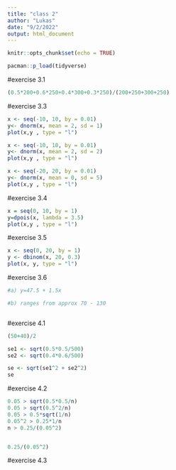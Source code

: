 ```yaml
---
title: "class 2"
author: "Lukas"
date: "9/2/2022"
output: html_document
---
```


```r
knitr::opts_chunk$set(echo = TRUE)
```

```r
pacman::p_load(tidyverse)
```

#exercise 3.1
```r
(0.5*200+0.6*250+0.4*300+0.3*250)/(200+250+300+250)
```

#exercise 3.3
```r


x <- seq(-10, 10, by = 0.01)
y<- dnorm(x, mean = 2, sd = 1)
plot(x,y , type = "l")

x <- seq(-10, 10, by = 0.01)
y<- dnorm(x, mean = 2, sd = 2)
plot(x,y , type = "l")

x <- seq(-20, 20, by = 0.01)
y<- dnorm(x, mean = 0, sd = 5)
plot(x,y , type = "l")
```
#exercise 3.4
```r
x = seq(0, 10, by = 1)
y=dpois(x, lambda = 3.5)
plot(x,y , type = "l")
```
#exercise 3.5
```r
x <- seq(0, 20, by = 1)
y <- dbinom(x, 20, 0.3)
plot(x, y, type = "l")
```
#exercise 3.6
```r
#a) y=47.5 + 1.5x

#b) ranges from approx 70 - 130



```

#exercise 4.1
```r
(50+40)/2

se1 <- sqrt(0.5*0.5/500)
se2 <- sqrt(0.4*0.6/500)

se <- sqrt(se1^2 + se2^2)
se
```
#exercise 4.2
```r
0.05 > sqrt(0.5*0.5/n)
0.05 > sqrt(0.5^2/n)
0.05 > 0.5*sqrt(1/n)
0.05^2 > 0.25*1/n
n > 0.25/(0.05^2)


0.25/(0.05^2)
```
#exercise 4.3
```r

```



